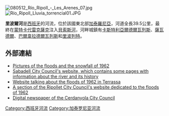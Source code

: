 [[Image:080512_Río_Ripoll_-_Les_Arenes_07.jpg|right]]
[[Image:Río_Ripoll_Lluvia_torrencial01.JPG|thumb]]

'''里波爾河'''是[[西班牙|西班牙]]的河流，位於該國東北部[[加泰羅尼亞|加泰羅尼亞]]，河道全長39.5公里，最終在[[蒙特卡代雷克薩克|蒙特卡代雷克薩克]]注入[[貝索斯河|貝索斯河]]，河畔城鎮有[[卡斯特利亞爾德爾瓦列斯|卡斯特利亞爾德爾瓦列斯]]、[[薩瓦德爾|薩瓦德爾]]、[[巴爾韋拉德爾瓦列斯|巴爾韋拉德爾瓦列斯]]和[[里波列特|里波列特]]。

==外部連結==
* [http://www.cerdanyola.com/escursell/riuades/index.htm/ Pictures of the floods and the snowfall of 1962] {{Wayback|url=http://www.cerdanyola.com/escursell/riuades/index.htm/ |date=20041022204618 }}
* [http://www.sabadell.net/ Sabadell City Council's website, which contains some pages with information about the river and its history]
* [https://web.archive.org/web/20070726100558/http://les_riuades.galeon.com/ Website talking about the floods of 1962 in Terrassa]
* [https://web.archive.org/web/20070224062329/http://www.ripollet.com/riuades/index.htm A section of the Ripollet City Council's website dedicated to the floods of 1962]
* [https://web.archive.org/web/20070927035215/http://www.cerdanyola.info/reportatges/reportatge9146.html Digital newspaper of the Cerdanyola City Council]

{{coord|41|41|17.36|N|2|3|23.79|E|display=title|region:ES-CT_type:river_source:cawiki}}

{{Spain-geo-stub}}

[[Category:西班牙河流|Category:西班牙河流]]
[[Category:加泰罗尼亚河流|Category:加泰罗尼亚河流]]